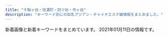 ```yaml
---
title: "千駄ヶ谷・信濃町・四ツ谷・市ヶ谷"
description: "キーワード別にの巨乳アジアン・チャイナエステ嬢情報をまとめました。"
---
```


新着画像と新着キーワードをまとめています。
2021年01月11日の情報です。

<DmmAffiliateIns />
<KeywordTable
  shops={
    [
    {
        "name": "\u7652\u3057\u306e\u5c4b",
        "station": "\u56db\u8c37\u4e09\u4e01\u76ee\u99c52\u756a\u51fa\u53e3",
        "url": "http://bimajo.ies.fun/",
        "keywords": {
            "85": 15,
            "D": 30,
            "C": 10,
            "86": 15
        },
        "img_links": [
            "http://bimajo.ies.fun/images/room1.jpg",
            "http://bimajo.ies.fun/images/top.png",
            "http://bimajo.ies.fun/images/room4.jpg",
            "http://bimajo.ies.fun/photos/sites/71/2020/09/202009020147082.jpg",
            "http://bimajo.ies.fun/images/s_staff.jpg",
            "http://bimajo.ies.fun/images/news_bj2.png",
            "http://bimajo.ies.fun/images/mobile.jpg",
            "http://bimajo.ies.fun/images/s_face.jpg",
            "http://bimajo.ies.fun/images/room2.jpg",
            "http://bimajo.ies.fun/images/room3.jpg",
            "http://bimajo.ies.fun/images/s_pick.jpg",
            "http://bimajo.ies.fun/images/end.png",
            "http://bimajo.ies.fun/photos/sites/71/2020/07/2020072106582415.jpg",
            "http://bimajo.ies.fun/images/s_news.jpg"
        ]
    },
    {
        "img_links": [
            "http://www.bara.relaxjp.info/files/002.jpg",
            "http://www.bara.relaxjp.info/img/ttl_news.png",
            "http://www.bara.relaxjp.info/img/ttl_info.png",
            "http://www.bara.relaxjp.info/images/slider/3.jpg",
            "http://www.bara.relaxjp.info/files/005.jpg",
            "http://www.bara.relaxjp.info/files/005-02.jpg",
            "http://www.bara.relaxjp.info/img/goback.jpg",
            "http://www.bara.relaxjp.info/images/slider/1.jpg",
            "http://www.bara.relaxjp.info/files/001-02.jpg",
            "http://www.bara.relaxjp.info/files/002-02.jpg",
            "http://www.bara.relaxjp.info/images/slider/2.jpg",
            "http://www.bara.relaxjp.info/img/pickup.jpg",
            "http://www.bara.relaxjp.info/img/tel.png",
            "http://www.bara.relaxjp.info/img/btn_side_mobile.jpg",
            "http://www.bara.relaxjp.info/img/ttl_therapist_top.png",
            "http://www.bara.relaxjp.info/files/003-02.jpg",
            "http://www.bara.relaxjp.info/files/003.jpg",
            "http://www.bara.relaxjp.info/files/001.jpg"
        ],
        "keywords": {
            "87": 6,
            "C": 12,
            "86": 2,
            "D": 8
        },
        "name": "\u8594\u8587",
        "url": "http://www.bara.relaxjp.info/",
        "station": "\u56db\u8c37\u4e09\u4e01\u76ee\u99c53\u756a\u53e3"
    },
    {
        "img_links": [
            "http://e-yotsuya.net/images/g7.jpg",
            "http://e-yotsuya.net/images/g8.jpg",
            "http://e-yotsuya.net/images/news-tit1.jpg",
            "http://e-yotsuya.net/images/g3.jpg",
            "http://e-yotsuya.net/images/g5.jpg",
            "http://e-yotsuya.net/images/g6.jpg",
            "http://e-yotsuya.net/images/tite-staff.jpg",
            "http://e-yotsuya.net/images/top2.png",
            "http://e-yotsuya.net/images/g1.jpg",
            "http://e-yotsuya.net/images/top.jpg",
            "http://e-yotsuya.net/images/baner.jpg",
            "http://e-yotsuya.net/images/news-tit.png",
            "http://e-yotsuya.net/images/room.jpg",
            "http://e-yotsuya.net/images/g4.jpg",
            "http://e-yotsuya.net/images/g9.jpg",
            "http://e-yotsuya.net/images/g11.jpg",
            "http://e-yotsuya.net/images/mobile.png",
            "http://e-yotsuya.net/images/g2.jpg",
            "http://e-yotsuya.net/images/baner2.jpg",
            "http://e-yotsuya.net/images/tite-staff1.jpg",
            "http://e-yotsuya.net/images/g10.jpg",
            "http://e-yotsuya.net/images/g12.jpg"
        ],
        "keywords": {
            "C": 14
        },
        "station": "JR\u56db\u30c4\u8c37\u99c5\u8d64\u5742\u53e3",
        "name": "\u30b9\u30de\u30a4\u30eb",
        "url": "http://e-yotsuya.net/"
    },
    {
        "station": "\u56db\u8c37\u4e09\u4e01\u76ee\u99c52\u756a",
        "url": "http://e-rosa.net/",
        "name": "ROSA",
        "keywords": {},
        "img_links": [
            "http://e-rosa.net/images/news_bottom.jpg",
            "http://e-rosa.net/images/g13.jpg",
            "http://e-rosa.net/images/girl_01.png",
            "http://e-rosa.net/images/yuna.jpg",
            "http://e-rosa.net/images/meyi2.jpg",
            "http://e-rosa.net/images/y1.jpg",
            "http://e-rosa.net/images/girl_top.png",
            "http://e-rosa.net/images/syuri.jpg",
            "http://e-rosa.net/images/right_bottom.png",
            "http://e-rosa.net/images/te2.jpg",
            "http://e-rosa.net/images/sejutu6.jpg",
            "http://e-rosa.net/images/rina0.jpg",
            "http://e-rosa.net/images/sejutu2.jpg",
            "http://e-rosa.net/images/sejutu5.jpg",
            "http://e-rosa.net/images/003.jpg",
            "http://e-rosa.net/images/yu.jpg",
            "http://e-rosa.net/images/009.jpg",
            "http://e-rosa.net/images/sejutu1.jpg",
            "http://e-rosa.net/images/002.jpg",
            "http://e-rosa.net/images/access3.jpg",
            "http://e-rosa.net/images/aya2.jpg",
            "http://e-rosa.net/images/girl_03.png",
            "http://e-rosa.net/images/k1.jpg",
            "http://e-rosa.net/images/rimi.jpg",
            "http://e-rosa.net/images/meyi1.jpg",
            "http://e-rosa.net/images/g1.jpg",
            "http://e-rosa.net/images/006.jpg",
            "http://e-rosa.net/images/001.jpg",
            "http://e-rosa.net/images/004.jpg",
            "http://e-rosa.net/images/girlx_top.png",
            "http://e-rosa.net/images/noimage.jpg",
            "http://e-rosa.net/images/ayaka.jpg",
            "http://e-rosa.net/images/yuri.jpg",
            "http://e-rosa.net/images/riya.jpg",
            "http://e-rosa.net/images/misa1.jpg",
            "http://e-rosa.net/images/rina1.jpg",
            "http://e-rosa.net/images/nei_03.png",
            "http://e-rosa.net/images/news_top.jpg",
            "http://e-rosa.net/images/te3.jpg",
            "http://e-rosa.net/images/tite-staff.png",
            "http://e-rosa.net/images/sayaka.jpg",
            "http://e-rosa.net/images/haruka.jpg",
            "http://e-rosa.net/images/right_top.png",
            "http://e-rosa.net/images/sayuri.jpg",
            "http://e-rosa.net/images/lola.jpg",
            "http://e-rosa.net/images/mimi.jpg",
            "http://e-rosa.net/images/gg1.png",
            "http://e-rosa.net/images/kaoli.jpg",
            "http://e-rosa.net/images/grande.jpg",
            "http://e-rosa.net/images/rina2.jpg",
            "http://e-rosa.net/images/tite-magazine.png",
            "http://e-rosa.net/images/te1.jpg",
            "http://e-rosa.net/images/005.jpg",
            "http://e-rosa.net/images/tite-link.png",
            "http://e-rosa.net/images/nei_01.png",
            "http://e-rosa.net/images/aya1.jpg",
            "http://e-rosa.net/images/pagetop.png",
            "http://e-rosa.net/images/y2.jpg",
            "http://e-rosa.net/images/yuyi.jpg",
            "http://e-rosa.net/images/risa.jpg"
        ]
    },
    {
        "url": "http://xn--vckg5a9gug.in.net/",
        "keywords": {},
        "name": "Moon",
        "station": "\u9eb9\u753a\u99c51\u756a\u51fa\u53e3",
        "img_links": [
            "http://xn--vckg5a9gug.in.net/images/cg03.jpg",
            "http://xn--vckg5a9gug.in.net/images/cg04.jpg",
            "http://xn--vckg5a9gug.in.net/images/news.png",
            "http://xn--vckg5a9gug.in.net/images/staff_s.png",
            "http://xn--vckg5a9gug.in.net/images/top.png",
            "http://xn--vckg5a9gug.in.net/link/menlog.jpg",
            "http://xn--vckg5a9gug.in.net/images/cg06.jpg",
            "http://xn--vckg5a9gug.in.net/images/cg07.jpg",
            "http://xn--vckg5a9gug.in.net/images/cg05.jpg",
            "http://xn--vckg5a9gug.in.net/images/evetop.png"
        ]
    },
    {
        "name": "\u30aa\u30fc\u30ed\u30e9",
        "img_links": [
            "http://l-rlx.com/images/index_06.jpg",
            "http://l-rlx.com/images/01.jpg",
            "http://l-rlx.com/images/staff_09.jpg",
            "http://l-rlx.com/images/index_04.jpg",
            "http://l-rlx.com/images/index_01.jpg",
            "http://l-rlx.com/images/02.jpg",
            "http://l-rlx.com/girl/05.jpg",
            "http://l-rlx.com/images/index_05.jpg",
            "http://l-rlx.com/images/info_09.jpg",
            "http://l-rlx.com/images/info.jpg",
            "http://l-rlx.com/girl/02.jpg",
            "http://l-rlx.com/images/index_17.jpg",
            "http://l-rlx.com/images/03.jpg",
            "http://l-rlx.com/images/rec.jpg",
            "http://l-rlx.com/girl/00.jpg",
            "http://l-rlx.com/images/index_14.jpg",
            "http://l-rlx.com/images/sub_09.jpg",
            "http://l-rlx.com/images/index_03.jpg",
            "http://l-rlx.com/girl/01.jpg",
            "http://l-rlx.com/images/index_07.jpg",
            "http://l-rlx.com/images/index_21.jpg",
            "http://l-rlx.com/images/index_12.jpg",
            "http://l-rlx.com/girl/03.jpg",
            "http://l-rlx.com/images/index_16.jpg",
            "http://l-rlx.com/images/index_20.jpg",
            "http://l-rlx.com/girl/04.jpg",
            "http://l-rlx.com/images/index_02.jpg",
            "http://l-rlx.com/images/rec_09.jpg"
        ],
        "url": "http://l-rlx.com/",
        "keywords": {},
        "station": "\u56db\u8c37\u4e09\u4e01\u76ee\u99c52\u756a\u53e3"
    },
    {
        "name": "\u30c6\u30a3\u30e9\u30df\u30b9",
        "img_links": [
            "https://juno-esthe.tokyo/wp-content/uploads/2019/06/waerstdyfugi.jpg",
            "https://juno-esthe.tokyo/wp-content/uploads/2020/02/estrdyfugi.jpg",
            "https://juno-esthe.tokyo/wp-content/uploads/2020/07/32111tiramisu.jpg",
            "https://juno-esthe.tokyo/wp-content/uploads/2020/03/8880tiramisu.jpg",
            "https://juno-esthe.tokyo/wp-content/uploads/2020/03/567tiramisu.jpg",
            "https://juno-esthe.tokyo/wp-content/themes/este/img/top-img04.png",
            "https://juno-esthe.tokyo/wp-content/themes/este/img/tel_header.png",
            "https://juno-esthe.tokyo/wp-content/themes/este/img/tel_footer.png",
            "https://juno-esthe.tokyo/wp-content/uploads/2020/06/3456utiramisu.jpg",
            "https://juno-esthe.tokyo/wp-content/uploads/2020/06/12345678tiramisu.jpg",
            "https://juno-esthe.tokyo/wp-content/themes/este/img/1.jpg",
            "https://juno-esthe.tokyo/wp-content/themes/este/img/top-img01.png",
            "https://juno-esthe.tokyo/wp-content/uploads/2020/09/786544567tiramisu.jpg",
            "https://juno-esthe.tokyo/wp-content/themes/este/img/top-img03.png",
            "https://juno-esthe.tokyo/wp-content/uploads/2020/02/99tiramisu.jpg",
            "https://juno-esthe.tokyo/wp-content/uploads/2020/12/76tiramisu.jpg",
            "https://juno-esthe.tokyo/wp-content/themes/este/img/2.jpg",
            "https://juno-esthe.tokyo/wp-content/uploads/2020/09/897654tiramisu.jpg",
            "https://juno-esthe.tokyo/wp-content/uploads/2018/12/90876satiramisu.jpg",
            "https://juno-esthe.tokyo/wp-content/uploads/2020/07/897621tiramisu.jpg",
            "https://juno-esthe.tokyo/wp-content/themes/este/img/3.jpg",
            "https://juno-esthe.tokyo/wp-content/themes/este/img/top-img02.png",
            "https://juno-esthe.tokyo/wp-content/themes/este/img/top-img05.png",
            "https://juno-esthe.tokyo/wp-content/uploads/2020/07/76521tiramisu.jpg",
            "https://juno-esthe.tokyo/wp-content/themes/este/img/4.jpg",
            "https://juno-esthe.tokyo/wp-content/themes/este/img/call.png"
        ],
        "station": "\u56db\u30c4\u8c37\u99c52\u756a\u53e3",
        "keywords": {
            "E": 9,
            "\u30bb\u30af\u30b7\u30fc": 5,
            "C": 27,
            "D": 6
        },
        "url": "https://juno-esthe.tokyo/"
    },
    {
        "keywords": {},
        "name": "\u767e\u5408",
        "url": "http://lakulaku.info/",
        "station": "\u56db\u8c37\u4e09\u4e01\u76ee\u99c52\u756a",
        "img_links": [
            "http://lakulaku.info/swf/baner.jpg",
            "http://lakulaku.info/images/staff/5-2.jpg",
            "http://lakulaku.info/img/5-3.jpg",
            "http://lakulaku.info/img/5-2.jpg",
            "http://lakulaku.info/images/staff/mari.jpg",
            "http://lakulaku.info/images/staff/5-5.jpg",
            "http://lakulaku.info/images/staff/yumi.jpg",
            "http://lakulaku.info/images/staff/nena.jpg",
            "http://lakulaku.info/images/staff/momo.jpg",
            "http://lakulaku.info/images/staff/5-3.jpg",
            "http://lakulaku.info/images/staff/rina.jpg",
            "http://lakulaku.info/images/staff/5-1.jpg",
            "http://lakulaku.info/images/mobile.png",
            "http://lakulaku.info/images/titestaff.png",
            "http://lakulaku.info/images/staff/ai.jpg",
            "http://lakulaku.info/images/staff/ai-a.jpg",
            "http://lakulaku.info/images/staff/s06.jpg",
            "http://lakulaku.info/img/5-4.jpg",
            "http://lakulaku.info/images/top.jpg",
            "http://lakulaku.info/img/5-1.jpg",
            "http://lakulaku.info/img/rina.jpg",
            "http://lakulaku.info/images/newtit.png",
            "http://lakulaku.info/images/staff/5-4.jpg",
            "http://lakulaku.info/img/s06.jpg",
            "http://lakulaku.info/images/staff/sizuka.jpg",
            "http://lakulaku.info/img/5-5.jpg"
        ]
    },
    {
        "keywords": {
            "82": 21,
            "87": 42,
            "86": 147,
            "84": 42,
            "C": 126,
            "D": 294,
            "83": 21,
            "85": 147
        },
        "img_links": [
            "http://aqua.jpn.cm/photos/sites/16/2020/12/2020120208263886.jpg",
            "http://aqua.jpn.cm/photos/sites/16/2018/05/2018052105590585.jpg",
            "http://aqua.jpn.cm/images/1.jpg",
            "http://aqua.jpn.cm/photos/sites/16/2020/10/2020100906522289.jpg",
            "http://aqua.jpn.cm/photos/sites/16/2020/03/2020030507254950.jpg",
            "http://aqua.jpn.cm/images/s_news.jpg",
            "http://aqua.jpn.cm/images/line.jpg",
            "http://aqua.jpn.cm/photos/sites/16/2018/01/2018011007031429.jpg",
            "http://aqua.jpn.cm/images/room5.jpg",
            "http://aqua.jpn.cm/photos/sites/16/2020/04/2020040301184076.jpg",
            "http://aqua.jpn.cm/images/room1.jpg",
            "http://aqua.jpn.cm/images/top.png",
            "http://aqua.jpn.cm/images/s_pick.png",
            "http://aqua.jpn.cm/photos/sites/16/2020/10/2020100508293240.jpg",
            "http://aqua.jpn.cm/photos/sites/16/2018/01/2018011007032034.jpg",
            "http://aqua.jpn.cm/photos/sites/16/2020/12/2020120107363899.jpg",
            "http://aqua.jpn.cm/photos/sites/16/2018/01/2018011007031723.jpg",
            "http://aqua.jpn.cm/images/2.jpg",
            "http://aqua.jpn.cm/images/room4.jpg",
            "http://aqua.jpn.cm/photos/sites/16/2019/03/2019031107062221.jpg",
            "http://aqua.jpn.cm/images/mobile.jpg",
            "http://aqua.jpn.cm/images/3.jpg",
            "http://aqua.jpn.cm/images/room3.jpg",
            "http://aqua.jpn.cm/photos/sites/16/2018/03/2018031909460765.jpg",
            "http://aqua.jpn.cm/images/s_staff.png",
            "http://aqua.jpn.cm/images/room2.jpg",
            "http://aqua.jpn.cm/photos/sites/16/2019/02/2019020108033676.jpg",
            "http://aqua.jpn.cm/photos/sites/16/2020/09/2020091507031094.jpg",
            "http://aqua.jpn.cm/photos/sites/16/2018/01/2018011007031899.jpg",
            "http://aqua.jpn.cm/photos/sites/16/2018/01/2018013112184869.jpg",
            "http://aqua.jpn.cm/photos/sites/16/2019/04/2019042211584069.jpg",
            "http://aqua.jpn.cm/photos/sites/16/2018/01/2018011007031662.jpg",
            "http://aqua.jpn.cm/photos/sites/16/2018/01/2018011007031997.jpg",
            "http://aqua.jpn.cm/photos/sites/16/2018/01/2018011007031840.jpg"
        ],
        "name": "\u5149\u540d",
        "station": "\u56db\u8c37\u4e09\u4e01\u76ee\u99c52\u756a\u51fa\u53e3",
        "url": "http://aqua.jpn.cm/"
    }
]
}
/>
<DmmAffiliateScript />

